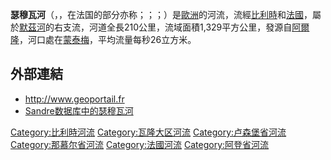 {{noteTA
|G1=比利时地名
|G2=法国地名
}}
{{Infobox river
 | name              = 瑟穆瓦河
 | native_name       = Semois
 | image             = 0 Bouillon - Corne de Turenne du château-fort et pont sur la Semois (1).JPG
 | image_alt         =
 | image_caption     = 流经[[布永|布永]]的瑟穆瓦河
 | map               = Semois.png
 | map_alt           =
 | map_caption       = 瑟穆瓦河流域图 [http://u.osmfr.org/m/389038/]
 | source1_location  = [[阿爾隆|阿爾隆]]
 | source1_coordinates= {{coord|49|40.906|N|5|49.218|E}}
 | mouth_location    = [[蒙泰梅|蒙泰梅]]
 | mouth_coordinates = {{coord|49|52|50|N|4|44|18|E|name=Semois mouth|display=inline,title}}
 | subdivision_type1 = [[世界政區索引|国家]]
 | subdivision_name1 = {{BEL}}<br>{{FR}}
 | progression       = {{RMeuse}}
 | length            = {{convert|210|km|mi|abbr=on}}
 | source1_elevation = {{convert|410|m|ft|abbr=on}}
 | mouth_elevation   = 
 | discharge1_avg    = {{convert|35|m3/s|cuft/s|abbr=on}}
 | basin_size        = {{convert|1329|km2|sqmi|abbr=on}}
 | tributaries_left  =
 | tributaries_right =
}}

'''瑟穆瓦河'''（{{lang-fr|Semois}}，{{IPA-fr|səmwa}}，在法国的部分亦称{{lang|fr|Semoy}}；{{lang-de|Sesbach}}；{{lang-wa|Simwès}}；{{lang-lb|Setzbaach}}）是[[歐洲|歐洲]]的河流，流經[[比利時|比利時]]和[[法國|法國]]，屬於[[默茲河|默茲河]]的右支流，河道全長210公里，流域面積1,329平方公里，發源自[[阿爾隆|阿爾隆]]，河口處在[[蒙泰梅|蒙泰梅]]，平均流量每秒26立方米。

==外部連結==
*http://www.geoportail.fr {{Wayback|url=http://www.geoportail.fr/ |date=20101215171356 }}
*[http://sandre.eaufrance.fr/app/chainage/courdo/htm/B6--0100.php?cg=B6--0100 Sandre数据库中的瑟穆瓦河]

{{Belgium-geo-stub}}
{{France-geo-stub}}
[[Category:比利時河流|Category:比利時河流]]
[[Category:瓦隆大区河流|Category:瓦隆大区河流]]
[[Category:卢森堡省河流|Category:卢森堡省河流]]
[[Category:那慕尔省河流|Category:那慕尔省河流]]
[[Category:法國河流|Category:法國河流]]
[[Category:阿登省河流|Category:阿登省河流]]